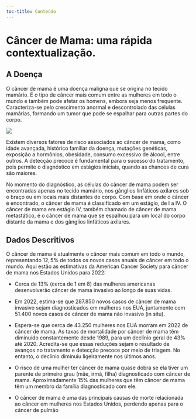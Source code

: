 ```yaml
--- 
toc-title: Conteúdo
---
```



# Câncer de Mama: uma rápida contextualização.

## A Doença

O câncer de mama é uma doença maligna que se origina no tecido mamário. É o tipo de câncer mais comum entre as mulheres em todo o mundo e também pode afetar os homens, embora seja menos frequente. Caracteriza-se pelo crescimento anormal e descontrolado das células mamárias, formando um tumor que pode se espalhar para outras partes do corpo.

![](C:/cancer_breast/cancer_classification_book/figs/mammo_breast_cancer_xray_fig.jpg)

Existem diversos fatores de risco associados ao câncer de mama, como idade avançada, histórico familiar da doença, mutações genéticas, exposição a hormônios, obesidade, consumo excessivo de álcool, entre outros. A detecção precoce é fundamental para o sucesso do tratamento, pois permite o diagnóstico em estágios iniciais, quando as chances de cura são maiores.

No momento do diagnóstico, as células do câncer de mama podem ser encontradas apenas no tecido mamário, nos gânglios linfáticos axilares sob o braço ou em locais mais distantes do corpo. Com base em onde o câncer é encontrado, o câncer de mama é classificado em um estágio, de I a IV. O câncer de mama em estágio IV, também chamado de câncer de mama metastático, é o câncer de mama que se espalhou para um local do corpo distante da mama e dos gânglios linfáticos axilares.

## Dados Descritivos

O câncer de mama é atualmente o câncer mais comum em todo o mundo, representando $12,5\%$ de todos os novos casos anuais de câncer em todo o mundo. Aqui estão as estimativas da American Cancer Society para câncer de mama nos Estados Unidos para 2022:

* Cerca de 13% (cerca de 1 em 8) das mulheres americanas desenvolverão câncer de mama invasivo ao longo de suas vidas.

* Em 2022, estima-se que 287.850 novos casos de câncer de mama invasivo sejam diagnosticados em mulheres nos EUA, juntamente com 51.400 novos casos de câncer de mama não invasivo (in situ).

* Espera-se que cerca de 43.250 mulheres nos EUA morram em 2022 de câncer de mama. As taxas de mortalidade por câncer de mama têm diminuído constantemente desde 1989, para um declínio geral de 43% até 2020. Acredita-se que essas reduções sejam o resultado de avanços no tratamento e detecção precoce por meio de triagem. No entanto, o declínio diminuiu ligeiramente nos últimos anos.

* O risco de uma mulher ter câncer de mama quase dobra se ela tiver um parente de primeiro grau (mãe, irmã, filha) diagnosticado com câncer de mama. Aproximadamente 15% das mulheres que têm câncer de mama têm um membro da família diagnosticado com ele.

* O câncer de mama é uma das principais causas de morte relacionada ao câncer em mulheres nos Estados Unidos, perdendo apenas para o câncer de pulmão


